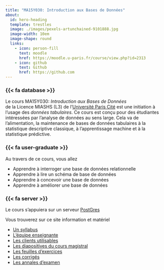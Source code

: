 ```yaml
---
title: "MA15Y030: Introduction aux Bases de Données"
about:
  id: hero-heading
  template: trestles
  image: ./images/pexels-artunchained-9101888.jpg 
  image-width: 10em
  image-shape: round
  links:
    - icon: person-fill
      text: moodle
      href: https://moodle.u-paris.fr/course/view.php?id=2313
    - icon: github
      text: Github
      href: https://github.com
---
```


:::{#hero-heading}

### {{< fa database >}} 

Le cours MA15Y030: *Introduction aux Bases de Données*  
de la Licence MIASHS (L3) de l'[Université Paris Cité](https:/r/www.u-paris.fr) est une initiation à l'usage des *données tabulaires*. Ce cours est conçu pour des étudiantes intéressées par l'analyse de données au sens large. Cela va de l'alimentation, la maintenance de bases de données tabulaires à la statistique descriptive classique, à l'apprentissage machine et à la statistique prédictive.

### {{< fa user-graduate >}} 

Au travers de ce cours, vous allez 

- Apprendre à interroger une base de données relationnelle
- Apprendre à lire un schéma  de base de données 
- Apprendre à concevoir une base de données
- Apprendre à améliorer une base de données 

### {{< fa server >}} 

Le cours s'appuiera sur un serveur [PostGres](https://www.postgresql.org) 

:::

Vous trouverez sur ce site information et matériel

- [Un syllabus](/cours-syllabus.qmd)
- [L'équipe enseignante](/cours-equipe.qmd)
- [Les clients utilisables](/computing-access.qmd)
- [Les diapositives du cours magistral](/slides-listings.qmd)
- [Les feuilles d'exercices](/td-listings.qmd)
- [Les corrigés](/corriges-tds.qmd)
- [Les annales d'examen](/exams-listings.qmd)

